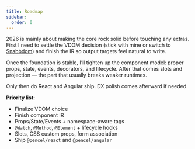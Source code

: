 ```yaml
---
title: Roadmap
sidebar:
  order: 0
---
```


2026 is mainly about making the core rock solid before touching any extras.
First I need to settle the VDOM decision (stick with mine or switch to
[Snabbdom](https://github.com/snabbdom/snabbdom)) and finish the IR so
output targets feel natural to write.

Once the foundation is stable, I’ll tighten up the component model: proper props,
state, events, decorators, and lifecycle. After that comes slots and projection
— the part that usually breaks weaker runtimes.

Only then do React and Angular ship. DX polish comes afterward if needed.

**Priority list:**

- Finalize VDOM choice
- Finish component IR
- Props/State/Events + namespace-aware tags
- `@Watch`, `@Method`, `@Element` + lifecycle hooks
- Slots, CSS custom props, form association
- Ship `@pencel/react` and `@pencel/angular`
